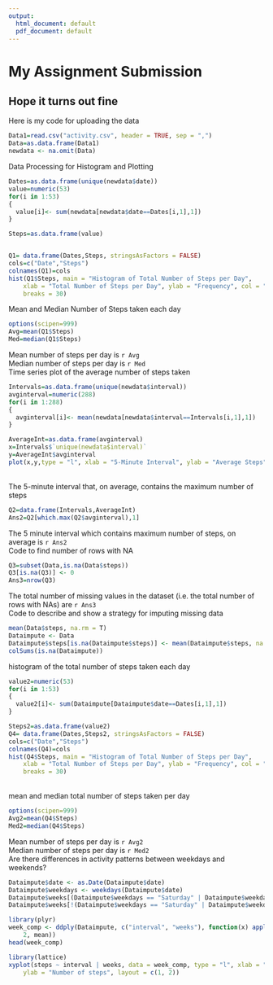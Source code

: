 ---
output:
  html_document: default
  pdf_document: default
---
# My Assignment Submission #

## Hope it turns out fine ##

Here is my code for uploading the data
```{r, cache=TRUE}
Data1=read.csv("activity.csv", header = TRUE, sep = ",")
Data=as.data.frame(Data1)
newdata <- na.omit(Data)
```
Data Processing for Histogram and Plotting
```{r, cache=TRUE}
Dates=as.data.frame(unique(newdata$date))
value=numeric(53)
for(i in 1:53)
{
  value[i]<- sum(newdata[newdata$date==Dates[i,1],1])
}

Steps=as.data.frame(value)


Q1= data.frame(Dates,Steps, stringsAsFactors = FALSE)
cols=c("Date","Steps")
colnames(Q1)=cols
hist(Q1$Steps, main = "Histogram of Total Number of Steps per Day", 
    xlab = "Total Number of Steps per Day", ylab = "Frequency", col = "blue", 
    breaks = 30)
```
Mean and Median Number of Steps taken each day
```{r, cache=TRUE}
options(scipen=999)
Avg=mean(Q1$Steps)
Med=median(Q1$Steps)
```
Mean number of steps per day is `r Avg`  
Median number of steps per day is `r Med`  
Time series plot of the average number of steps taken
```{r, cache=TRUE}
Intervals=as.data.frame(unique(newdata$interval))
avginterval=numeric(288)
for(i in 1:288)
{
  avginterval[i]<- mean(newdata[newdata$interval==Intervals[i,1],1])
}

AverageInt=as.data.frame(avginterval)
x=Intervals$`unique(newdata$interval)`
y=AverageInt$avginterval
plot(x,y,type = "l", xlab = "5-Minute Interval", ylab = "Average Steps")
```
<br/> The 5-minute interval that, on average, contains the maximum number of steps
```{r, cache=TRUE}
Q2=data.frame(Intervals,AverageInt)
Ans2=Q2[which.max(Q2$avginterval),1]
```
The 5 minute interval which contains maximum number of steps, on average is `r Ans2`  
Code to find number of rows with NA
```{r cache=TRUE}
Q3=subset(Data,is.na(Data$steps))
Q3[is.na(Q3)] <- 0
Ans3=nrow(Q3)
```
The total number of missing values in the dataset (i.e. the total number of rows with NAs) are `r Ans3`  
Code to describe and show a strategy for imputing missing data
```{r, cache=TRUE}
mean(Data$steps, na.rm = T)
Dataimpute <- Data
Dataimpute$steps[is.na(Dataimpute$steps)] <- mean(Dataimpute$steps, na.rm = T)
colSums(is.na(Dataimpute))
```
histogram of the total number of steps taken each day 
``` {r, cache=TRUE}
value2=numeric(53)
for(i in 1:53)
{
  value2[i]<- sum(Dataimpute[Dataimpute$date==Dates[i,1],1])
}

Steps2=as.data.frame(value2)
Q4= data.frame(Dates,Steps2, stringsAsFactors = FALSE)
cols=c("Date","Steps")
colnames(Q4)=cols
hist(Q4$Steps, main = "Histogram of Total Number of Steps per Day", 
    xlab = "Total Number of Steps per Day", ylab = "Frequency", col = "blue", 
    breaks = 30)
```
<br/> mean and median total number of steps taken per day
```  {r, cache=TRUE}
options(scipen=999)
Avg2=mean(Q4$Steps)
Med2=median(Q4$Steps)
```
Mean number of steps per day is `r Avg2`  
Median number of steps per day is `r Med2`  
Are there differences in activity patterns between weekdays and weekends?
```{r cache=TRUE}
Dataimpute$date <- as.Date(Dataimpute$date)
Dataimpute$weekdays <- weekdays(Dataimpute$date)
Dataimpute$weeks[(Dataimpute$weekdays == "Saturday" | Dataimpute$weekdays == "Sunday")] <- "weekend"
Dataimpute$weeks[!(Dataimpute$weekdays == "Saturday" | Dataimpute$weekdays == "Sunday")] <- "weekdays"
```
```{r, cache=TRUE}
library(plyr)
week_comp <- ddply(Dataimpute, c("interval", "weeks"), function(x) apply(x[1], 
    2, mean))
head(week_comp)
```
```{r, cache=TRUE}
library(lattice)
xyplot(steps ~ interval | weeks, data = week_comp, type = "l", xlab = "Interval", 
    ylab = "Number of steps", layout = c(1, 2))
```
